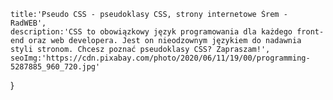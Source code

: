     title:'Pseudo CSS - pseudoklasy CSS, strony internetowe Śrem - RadWEB',
    description:'CSS to obowiązkowy język programowania dla każdego front-end oraz web developera. Jest on nieodzownym językiem do nadawnia styli stronom. Chcesz poznać pseudoklasy CSS? Zapraszam!',
    seoImg:'https://cdn.pixabay.com/photo/2020/06/11/19/00/programming-5287885_960_720.jpg'
}

<Title main={true} title='Pseudo CSS I - pseudoklasy'/>
<Date>11:50 18/04/2022</Date>
<Content isExcerpt={true}>
W najprostszym a i jednocześnie w najbardziej wymagającym języku opisowym jakim jest CSS (*Cascading Style Sheets*) posiadamy do wyboru wiele klas oraz atrybutów. CSS w stronach internetowych wykorzystywany jest do tworzenia styli oraz animacji, często bardzo zaaawansowanych. W tym ogromie autorzy Kaskadowych Arkuszy Styli (*CSS*) postanowili zaimplementować pseudo-elementy oraz tytułowe pseudo-klasy, w celu doboru interesujących nas elementów znajdujących się poza DOMem.
</Content>
<Img 
isMain={true} 
image='https://cdn.pixabay.com/photo/2020/06/11/19/00/programming-5287885_960_720.jpg' 
title={`${meta.title} - zdjęcie`}
/>
<Title isH2={true} title='Pseudoklasy (Pseudo-classes)'/>
<Content isExcerpt={false}>
Pseudoklasa jest specjalnym słowem kluczowym dodanym już w pierwszej specyfikacji CSS , która ma na celu pobieranie elementów w specyficznym stanie. Dla przykładu pseudoklasa **:hover** pozwala nam zdefniować style dla przycisku - ***`<button>`*** - w momencie najechania na niego kursorem przez użytkownika. 
</Content>
<Content>
<Code>
    ```
        button:hover{
            background:#f1f1f6;
            color:#000;
            transition:.12s ease-in-out background, .12s ease-in-out color;
        }
    ```    
</Code>
</Content>
<Content>
Pseudoklasy umożliwiają również w intuicycjnym poruszaniu się po serwisie, np. po przez podpowiedzeniu userowi (*użytkownikowi*) jakie strony już zdołał odwiedzić implementując do ```<a></a>``` w CSS pseudoklasę ***:visited***.
</Content>
<Title isH2={true} title='Spis wszystkich pseudoklas'/>
<Content>
    - **:active** aktywne linki
    - **:autofill** autouzupełnione pola formularza
    - **:checked** zaznaczony element formularza ```<input type='checkbox'/>```
    - **:disabled** nieaktywny przycisk, link bądź formularz
    - **:empty** elementy [HTML](/blog/czym-jest-html-historia-czy-terazniejszosc) nie posiadające żadnej treści w sobie ```<div></div>```
    - **:enabled** wizualna prezentacja elementów formularza, które możemy edytować lub uzupełniać
    - **:first-child** pierwsze dziecko danego typu, np. ```div:first-child{backgroud-color:pink}```
    - **:first-of-type** pierwszy typ określonego elementu
    - **:focus** prezentacja elementu, na którym ostatnio była skoncentrowana uwaga
    - **:hover** animacja najechania kursorem na element HTMl
    - **:invalid** błędnie uzupełnione pole formularza
    - **:lang** określenie styli dla poszczególnych języków, jest to przydatne dla stron multijęzykowych obsługujących np. alfabet łaciński oraz cyrylicę, istotne zwłaszcza w sytuacji kiedy w Polsce jest sporo [uchodźców z Ukrainy w wyniku wojny](https://www.facebook.com/permalink.php?story_fbid=124277603497520&id=103383665586914), którzy posługują się właśnie wyżej wymienioną cyrylicą
    - **:last-child** ostatnie dziecko wybranego przez nas elementu
    - **:last-of-type** ostatni typ wybranego przez nas elementu
    - **:link** nieodwiedzone linki
    - **:not()** wskazanie elementów które nie mają być ostylowane ```div:not(p){background-color:lime}```
    - **:nth-child()** wskazanie dowolnego w kolejności dziecka określonego elementu np. ```div:nth-of-child(2){color:red}``` ustawi dla drugiego ```<div>RadWEB</div><div>Strony internetowe i SEO</div>``` kolor czcionki na czerwony
    - **:nth-of-type()** dobranie styli dla konkretnego elementu w *kolekcji* HTML 
    - **:required** nadanie styli elementom formularza, które wymagają uzupełnienia, takie elementy są oznaczone atrybutem ***required*** 
    <Code>
        ```
            <input type='text' id='example' name='example' required />
        ```
    </Code>
    - **:root** tzw. korzeń stylów css, gdzie można zdefiniować chociażby zmienne css
    <Code>
        ```
            :root{
                --red:#d01;
                --blue:#00f;
                --white:#fff;
            }
        ```
    </Code>
    - **:valid** nadanie styli polom formularza, które zostały poprawnie uzupełnione
    - **:visited** ostylowanie linków, które zostały odwiedzone przez użytkownika
</Content>
<Img 
isMain={false} 
image='https://cdn.pixabay.com/photo/2021/08/11/16/06/mountain-6538890_960_720.jpg' 
title={`${meta.title} - zdjęcie`}
/>
<Content>
Sam język CSS, przez niektórych lekceważony poprzez stwierdzenia, że nie ma w nim żadnego programowania to nadal się rozwija. Ostatnia duża aktualizacja miała miejsce już prawie 6 lat temu **w 2016 roku**. Mimo to średnio co roku są dodawane najpierw eksperymentalnie, a później oficjalnie nowe properties (*właściwości*) CSS jak chociażby zmienne. Uważam, że świat CSS jeszcze nie raz zaskoczy i definitywnie pokona preprocesory stylów, takie jak Sass, Scss czy też Less, bo jedyne co nam brakuje w czystych Cascading Style Sheets to dodawanie funkcji, instrukcji warunkowych oraz zagnieżdżania.
</Content>


